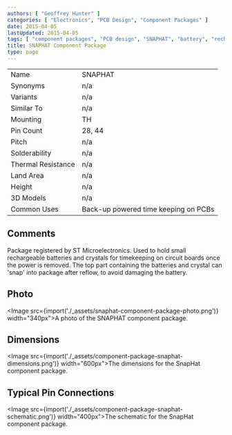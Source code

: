 ```yaml
---
authors: [ "Geoffrey Hunter" ]
categories: [ "Electronics", "PCB Design", "Component Packages" ]
date: 2015-04-05
lastUpdated: 2015-04-05
tags: [ "component packages", "PCB design", "SNAPHAT", "battery", "rechargeable" ]
title: SNAPHAT Component Package
type: page
---
```


<table>
<tbody>
<tr>
<td>Name</td>
<td>SNAPHAT</td>
</tr>
<tr >
<td >Synonyms</td>
<td >n/a</td>
</tr>
<tr >
<td >Variants</td>
<td >n/a</td>
</tr>
<tr >
<td >Similar To</td>
<td >n/a</td>
</tr>
<tr >
<td >Mounting</td>
<td >TH</td>
</tr>
<tr >
<td >Pin Count</td>
<td >28, 44</td>
</tr>
<tr >

<td >Pitch</td>

<td >n/a</td>
</tr>
<tr >

<td >Solderability</td>

<td >n/a</td>
</tr>
<tr >

<td >Thermal Resistance</td>

<td >n/a</td>
</tr>
<tr >

<td >Land Area</td>

<td >n/a</td>
</tr>
<tr >

<td >Height</td>

<td >n/a</td>
</tr>
<tr >

<td >3D Models</td>

<td >n/a</td>
</tr>
<tr >
<td >Common Uses</td>
<td >Back-up powered time keeping on PCBs</td>
</tr>
</tbody>
</table>

## Comments

Package registered by ST Microelectronics. Used to hold small rechargeable batteries and crystals for timekeeping on circuit boards once the power is removed. The top part containing the batteries and crystal can 'snap' into package after reflow, to avoid damaging the battery.

## Photo

<Image src={import('./_assets/snaphat-component-package-photo.png')} width="340px">A photo of the SNAPHAT component package.</Image>

## Dimensions

<Image src={import('./_assets/component-package-snaphat-dimensions.png')} width="600px">The dimensions for the SnapHat component package.</Image>

## Typical Pin Connections

<Image src={import('./_assets/component-package-snaphat-schematic.png')} width="400px">The schematic for the SnapHat component package.</Image>